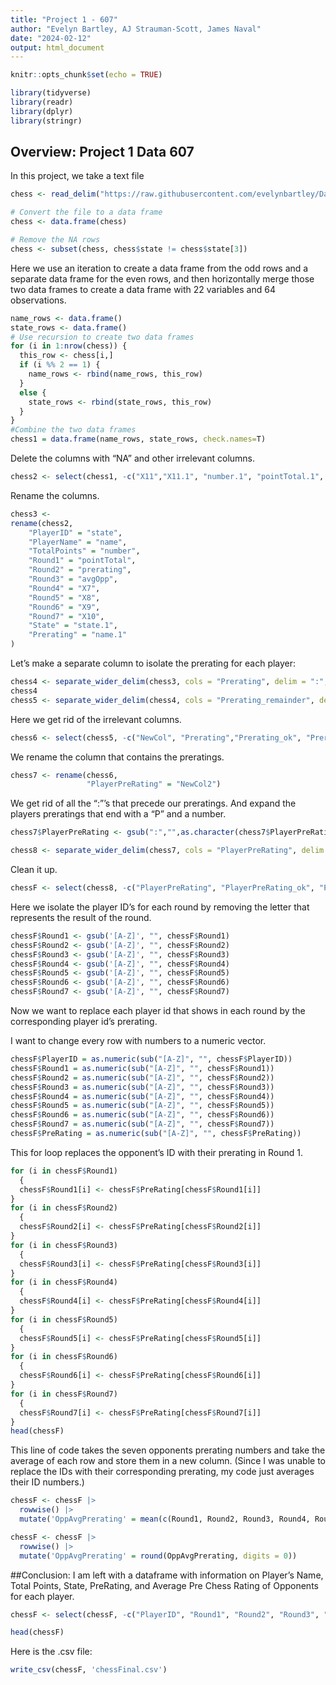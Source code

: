 ```yaml
---
title: "Project 1 - 607"
author: "Evelyn Bartley, AJ Strauman-Scott, James Naval"
date: "2024-02-12"
output: html_document
---
```


```r
knitr::opts_chunk$set(echo = TRUE)
```

```r
library(tidyverse)
library(readr)
library(dplyr)
library(stringr)
```

## Overview: Project 1 Data 607
In this project, we take a text file

```r
chess <- read_delim("https://raw.githubusercontent.com/evelynbartley/Data-607/main/Chess%20File", delim = "|", col_names = c("state", "name", "number", "pointTotal", "prerating", "avgOpp"), skip = 4, show_col_types = FALSE)
```
```r
# Convert the file to a data frame
chess <- data.frame(chess)
```

```r
# Remove the NA rows
chess <- subset(chess, chess$state != chess$state[3])
```



Here we use an iteration to create a data frame from the odd rows and a separate data frame for the even rows, and then horizontally merge those two data frames to create a data frame with 22 variables and 64 observations.
```r
name_rows <- data.frame()
state_rows <- data.frame()
# Use recursion to create two data frames
for (i in 1:nrow(chess)) {
  this_row <- chess[i,]
  if (i %% 2 == 1) {
    name_rows <- rbind(name_rows, this_row)
  } 
  else {
    state_rows <- rbind(state_rows, this_row)
  }
}
#Combine the two data frames
chess1 = data.frame(name_rows, state_rows, check.names=T)
```

Delete the columns with "NA" and other irrelevant columns.
```r
chess2 <- select(chess1, -c("X11","X11.1", "number.1", "pointTotal.1", "prerating.1", "avgOpp.1", "X7.1", "X8.1", "X9.1", "X10.1"))
```

Rename the columns.
```r
chess3 <- 
rename(chess2,
    "PlayerID" = "state",
    "PlayerName" = "name",
    "TotalPoints" = "number",
    "Round1" = "pointTotal",
    "Round2" = "prerating",
    "Round3" = "avgOpp",
    "Round4" = "X7",
    "Round5" = "X8",
    "Round6" = "X9",
    "Round7" = "X10",
    "State" = "state.1",
    "Prerating" = "name.1"
)
```



Let's make a separate column to isolate the prerating for each player:
```r
chess4 <- separate_wider_delim(chess3, cols = "Prerating", delim = ":", names = "NewCol", too_many = "debug")
chess4
chess5 <- separate_wider_delim(chess4, cols = "Prerating_remainder", delim = "->", names = "NewCol2", too_many = "debug")
```


Here we get rid of the irrelevant columns.  
```r
chess6 <- select(chess5, -c("NewCol", "Prerating","Prerating_ok", "Prerating_pieces", "Prerating_remainder", "Prerating_remainder_ok", "Prerating_remainder_pieces", "Prerating_remainder_remainder"))
```

We rename the column that contains the preratings.
```r
chess7 <- rename(chess6,
                 "PlayerPreRating" = "NewCol2")
```

We get rid of all the ":"'s that precede our preratings. And expand the players preratings that end with a "P" and a number. 
```r
chess7$PlayerPreRating <- gsub(":","",as.character(chess7$PlayerPreRating))

chess8 <- separate_wider_delim(chess7, cols = "PlayerPreRating", delim = "P", names = "PreRating", too_many = "debug")
```
Clean it up.
```r
chessF <- select(chess8, -c("PlayerPreRating", "PlayerPreRating_ok", "PlayerPreRating_pieces", "PlayerPreRating_remainder"))
```


Here we isolate the player ID's for each round by removing the letter that represents the result of the round.
```r
chessF$Round1 <- gsub('[A-Z]', "", chessF$Round1)
chessF$Round2 <- gsub('[A-Z]', "", chessF$Round2)
chessF$Round3 <- gsub('[A-Z]', "", chessF$Round3)
chessF$Round4 <- gsub('[A-Z]', "", chessF$Round4)
chessF$Round5 <- gsub('[A-Z]', "", chessF$Round5)
chessF$Round6 <- gsub('[A-Z]', "", chessF$Round6)
chessF$Round7 <- gsub('[A-Z]', "", chessF$Round7)
```

Now we want to replace each player id that shows in each round by the corresponding player id's prerating.

I want to change every row with numbers to a numeric vector.
```r
chessF$PlayerID = as.numeric(sub("[A-Z]", "", chessF$PlayerID))
chessF$Round1 = as.numeric(sub("[A-Z]", "", chessF$Round1))
chessF$Round2 = as.numeric(sub("[A-Z]", "", chessF$Round2))
chessF$Round3 = as.numeric(sub("[A-Z]", "", chessF$Round3))
chessF$Round4 = as.numeric(sub("[A-Z]", "", chessF$Round4))
chessF$Round5 = as.numeric(sub("[A-Z]", "", chessF$Round5))
chessF$Round6 = as.numeric(sub("[A-Z]", "", chessF$Round6))
chessF$Round7 = as.numeric(sub("[A-Z]", "", chessF$Round7))
chessF$PreRating = as.numeric(sub("[A-Z]", "", chessF$PreRating))
```


This for loop replaces the opponent's ID with their prerating in Round 1.
```r
for (i in chessF$Round1)
  {
  chessF$Round1[i] <- chessF$PreRating[chessF$Round1[i]]
}
for (i in chessF$Round2)
  {
  chessF$Round2[i] <- chessF$PreRating[chessF$Round2[i]]
}
for (i in chessF$Round3)
  {
  chessF$Round3[i] <- chessF$PreRating[chessF$Round3[i]]
}
for (i in chessF$Round4)
  {
  chessF$Round4[i] <- chessF$PreRating[chessF$Round4[i]]
}
for (i in chessF$Round5)
  {
  chessF$Round5[i] <- chessF$PreRating[chessF$Round5[i]]
}
for (i in chessF$Round6)
  {
  chessF$Round6[i] <- chessF$PreRating[chessF$Round6[i]]
}
for (i in chessF$Round7)
  {
  chessF$Round7[i] <- chessF$PreRating[chessF$Round7[i]]
}
head(chessF)
```



This line of code takes the seven opponents prerating numbers and take the average of each row and store them in a new column. (Since I was unable to replace the IDs with their corresponding prerating, my code just averages their ID numbers.)
```r
chessF <- chessF |>
  rowwise() |>
  mutate('OppAvgPrerating' = mean(c(Round1, Round2, Round3, Round4, Round5, Round6, Round7), na.rm = TRUE))

chessF <- chessF |>
  rowwise() |>
  mutate('OppAvgPrerating' = round(OppAvgPrerating, digits = 0))

```

##Conclusion: I am left with a dataframe with information on Player's Name, Total Points, State, PreRating, and Average Pre Chess Rating of Opponents for each player.

```r
chessF <- select(chessF, -c("PlayerID", "Round1", "Round2", "Round3", "Round4", "Round5", "Round6", "Round7"))

head(chessF)
```
Here is the .csv file:
```r
write_csv(chessF, 'chessFinal.csv')
```


